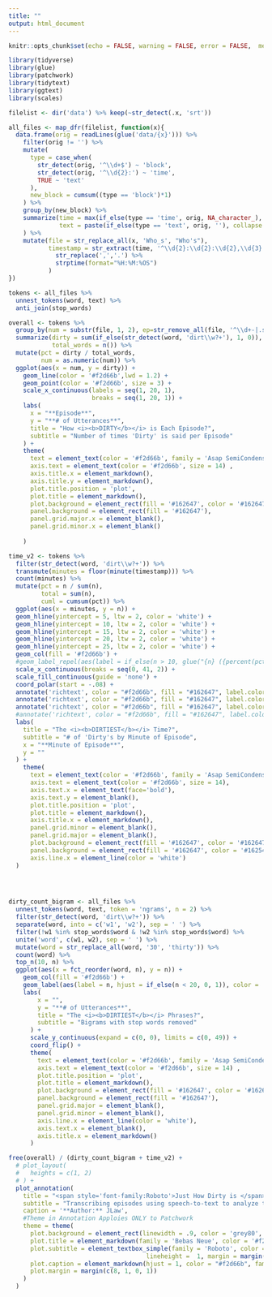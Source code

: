 ```yaml
---
title: ""
output: html_document
---
```


```r
knitr::opts_chunk$set(echo = FALSE, warning = FALSE, error = FALSE,  message = FALSE, dev = "ragg_png")
```

```r
library(tidyverse)
library(glue)
library(patchwork)
library(tidytext)
library(ggtext)
library(scales)
```

```r
filelist <- dir('data') %>% keep(~str_detect(.x, 'srt'))

all_files <- map_dfr(filelist, function(x){
  data.frame(orig = readLines(glue('data/{x}'))) %>%
    filter(orig != '') %>%
    mutate(
      type = case_when(
        str_detect(orig, '^\\d+$') ~ 'block',
        str_detect(orig, '^\\d{2}:') ~ 'time',
        TRUE ~ 'text'
      ),
      new_block = cumsum((type == 'block')*1)
    ) %>%
    group_by(new_block) %>% 
    summarize(time = max(if_else(type == 'time', orig, NA_character_), na.rm = T),
              text = paste(if_else(type == 'text', orig, ''), collapse = ' ')
    ) %>%
    mutate(file = str_replace_all(x, 'Who_s', "Who's"),
           timestamp = str_extract(time, '^\\d{2}:\\d{2}:\\d{2},\\d{3}') %>%
             str_replace(',','.') %>%
             strptime(format="%H:%M:%OS")
           ) 
})

tokens <- all_files %>%
  unnest_tokens(word, text) %>%
  anti_join(stop_words)

```

```r
overall <- tokens %>%
  group_by(num = substr(file, 1, 2), ep=str_remove_all(file, '^\\d+-|.srt')) %>%
  summarize(dirty = sum(if_else(str_detect(word, 'dirt\\w?+'), 1, 0)),
            total_words = n()) %>% 
  mutate(pct = dirty / total_words,
         num = as.numeric(num)) %>%
  ggplot(aes(x = num, y = dirty)) +
    geom_line(color = '#f2d66b',lwd = 1.2) + 
    geom_point(color = '#f2d66b', size = 3) + 
    scale_x_continuous(labels = seq(1, 20, 1),
                       breaks = seq(1, 20, 1)) +
    labs(
      x = "**Episode**",
      y = "**# of Utterances**",
      title = "How <i><b>DIRTY</b></i> is Each Episode?",
      subtitle = "Number of times 'Dirty' is said per Episode"
    ) + 
    theme(
      text = element_text(color = '#f2d66b', family = 'Asap SemiCondensed'),
      axis.text = element_text(color = '#f2d66b', size = 14) ,
      axis.title.x = element_markdown(),
      axis.title.y = element_markdown(),
      plot.title.position = 'plot',
      plot.title = element_markdown(),
      plot.background = element_rect(fill = '#162647', color = '#162647'),
      panel.background = element_rect(fill = '#162647'),
      panel.grid.major.x = element_blank(), 
      panel.grid.minor.x = element_blank()
      
    )

```

```r

time_v2 <- tokens %>% 
  filter(str_detect(word, 'dirt\\w?+')) %>% 
  transmute(minutes = floor(minute(timestamp))) %>%
  count(minutes) %>% 
  mutate(pct = n / sum(n),
         total = sum(n),
         cuml = cumsum(pct)) %>%
  ggplot(aes(x = minutes, y = n)) + 
  geom_hline(yintercept = 5, ltw = 2, color = 'white') + 
  geom_hline(yintercept = 10, ltw = 2, color = 'white') + 
  geom_hline(yintercept = 15, ltw = 2, color = 'white') + 
  geom_hline(yintercept = 20, ltw = 2, color = 'white') + 
  geom_hline(yintercept = 25, ltw = 2, color = 'white') + 
  geom_col(fill = '#f2d66b') + 
  #geom_label_repel(aes(label = if_else(n > 10, glue("{n} ({percent(pct, accuracy = 1)})"), NA_character_))) + 
  scale_x_continuous(breaks = seq(0, 41, 2)) + 
  scale_fill_continuous(guide = 'none') + 
  coord_polar(start = -.08) + 
  annotate('richtext', color = "#f2d66b", fill = "#162647", label.color = '#162647', label = "**10**", x = 7, y = 10, angle = 30) + 
  annotate('richtext', color = "#f2d66b", fill = "#162647", label.color = '#162647', label = "**15**", x = 7, y = 15, angle = 30) + 
  annotate('richtext', color = "#f2d66b", fill = "#162647", label.color = '#162647', label = "**20**", x = 7, y = 20, angle = 30) +
  #annotate('richtext', color = "#f2d66b", fill = "#162647", label.color = '#162647', label = "**# of Utterances**", x = 8.2, y = 16, size = 3, angle = 30) +
  labs(
    title = "The <i><b>DIRTIEST</b></i> Time?",
    subtitle = "# of 'Dirty's by Minute of Episode",
    x = "**Minute of Episode**",
    y = ""
  ) + 
    theme(
      text = element_text(color = '#f2d66b', family = 'Asap SemiCondensed'),
      axis.text = element_text(color = '#f2d66b', size = 14),
      axis.text.x = element_text(face='bold'),
      axis.text.y = element_blank(),
      plot.title.position = 'plot',
      plot.title = element_markdown(),
      axis.title.x = element_markdown(),
      panel.grid.minor = element_blank(),
      panel.grid.major = element_blank(),
      plot.background = element_rect(fill = '#162647', color = '#162647'),
      panel.background = element_rect(fill = '#162647', color = '#162547'),
      axis.line.x = element_line(color = 'white')
  )


  
```

```r
dirty_count_bigram <- all_files %>%
  unnest_tokens(word, text, token = 'ngrams', n = 2) %>%
  filter(str_detect(word, 'dirt\\w?+')) %>%
  separate(word, into = c('w1', 'w2'), sep = ' ') %>%
  filter(!w1 %in% stop_words$word & !w2 %in% stop_words$word) %>%
  unite('word', c(w1, w2), sep = ' ') %>%
  mutate(word = str_replace_all(word, '30', 'thirty')) %>%
  count(word) %>%
  top_n(10, n) %>%
  ggplot(aes(x = fct_reorder(word, n), y = n)) + 
    geom_col(fill = '#f2d66b') +
    geom_label(aes(label = n, hjust = if_else(n < 20, 0, 1)), color = 'black', fill = 'white') + 
    labs(
        x = "",
        y = "**# of Utterances**",
        title = "The <i><b>DIRTIEST</b></i> Phrases?",
        subtitle = "Bigrams with stop words removed"
      ) + 
      scale_y_continuous(expand = c(0, 0), limits = c(0, 49)) + 
      coord_flip() + 
      theme(
        text = element_text(color = '#f2d66b', family = 'Asap SemiCondensed'),
        axis.text = element_text(color = '#f2d66b', size = 14) ,
        plot.title.position = 'plot',
        plot.title = element_markdown(),
        plot.background = element_rect(fill = '#162647', color = '#162647'),
        panel.background = element_rect(fill = '#162647'),
        panel.grid.major = element_blank(), 
        panel.grid.minor = element_blank(),
        axis.line.x = element_line(color = 'white'),
        axis.text.x = element_blank(),
        axis.title.x = element_markdown()
      )    
```

```r
free(overall) / (dirty_count_bigram + time_v2) +
  # plot_layout(
  #   heights = c(1, 2)
  # ) +
  plot_annotation(
    title = "<span style='font-family:Roboto'>Just How Dirty is </span><span style='font-size:35px'>The Challenge: Dirty 30?</span>",
    subtitle = "Transcribing episodes using speech-to-text to analyze the <b>298</b> times cast-members said the words *'Dirty', 'Dirt', 'Dirtier', or 'Dirtiest'*",
    caption = '**Author:** JLaw',
    #Theme in Annotation Apploies ONLY to Patchwork
    theme = theme(
      plot.background = element_rect(linewidth = .9, color = 'grey80', fill = '#162647'),
      plot.title = element_markdown(family = 'Bebas Neue', color = '#f2d66b', size= 24),
      plot.subtitle = element_textbox_simple(family = 'Roboto', color = '#f2d66b', size = 11,
                                      lineheight =  1, margin = margin(0, 0, 15, 0),),
      plot.caption = element_markdown(hjust = 1, color = "#f2d66b", family = 'Roboto'),
      plot.margin = margin(c(8, 1, 0, 1))
    )
  ) 
```



